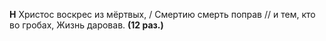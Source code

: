 **Н** Христос воскрес из мёртвых, / Смертию смерть поправ // и тем, кто во гробах, Жизнь даровав. **(12 раз.)**
